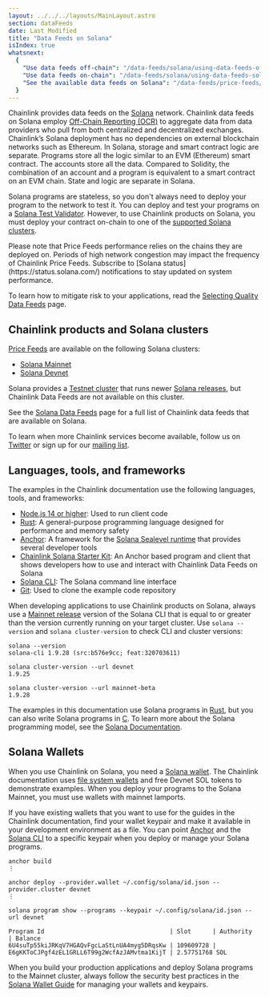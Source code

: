```yaml
---
layout: ../../../layouts/MainLayout.astro
section: dataFeeds
date: Last Modified
title: "Data Feeds on Solana"
isIndex: true
whatsnext:
  {
    "Use data feeds off-chain": "/data-feeds/solana/using-data-feeds-off-chain",
    "Use data feeds on-chain": "/data-feeds/solana/using-data-feeds-solana",
    "See the available data feeds on Solana": "/data-feeds/price-feeds/addresses?network=solana",
  }
---
```



Chainlink provides data feeds on the [Solana](https://solana.com/) network. Chainlink data feeds on Solana employ [Off-Chain Reporting (OCR)](/architecture-overview/off-chain-reporting?parent=dataFeeds) to aggregate data from data providers who pull from both centralized and decentralized exchanges. Chainlink’s Solana deployment has no dependencies on external blockchain networks such as Ethereum. In Solana, storage and smart contract logic are separate. Programs store all the logic similar to an EVM (Ethereum) smart contract. The accounts store all the data. Compared to Solidity, the combination of an account and a program is equivalent to a smart contract on an EVM chain. State and logic are separate in Solana.

Solana programs are stateless, so you don't always need to deploy your program to the network to test it. You can deploy and test your programs on a [Solana Test Validator](https://docs.solana.com/developing/test-validator). However, to use Chainlink products on Solana, you must deploy your contract on-chain to one of the [supported Solana clusters](#chainlink-products-and-solana-clusters).

<Aside type="note" title="Note">
  Please note that Price Feeds performance relies on the chains they are deployed on. Periods of high network congestion
  may impact the frequency of Chainlink Price Feeds. Subscribe to [Solana status](https://status.solana.com/)
  notifications to stay updated on system performance.
</Aside>

To learn how to mitigate risk to your applications, read the [Selecting Quality Data Feeds](/data-feeds/selecting-data-feeds) page.

## Chainlink products and Solana clusters

[Price Feeds](/data-feeds/price-feeds/addresses?network=solana) are available on the following Solana clusters:

- [Solana Mainnet](https://solscan.io/)
- [Solana Devnet](https://solscan.io/?cluster=devnet)

Solana provides a [Testnet cluster](https://docs.solana.com/clusters#testnet) that runs newer [Solana releases](https://github.com/solana-labs/solana/releases), but Chainlink Data Feeds are not available on this cluster.

See the [Solana Data Feeds](/data-feeds/price-feeds/addresses?network=solana) page for a full list of Chainlink data feeds that are available on Solana.

To learn when more Chainlink services become available, follow us on [Twitter](https://twitter.com/chainlink) or sign up for our [mailing list](/resources/developer-communications?parent=dataFeeds).

## Languages, tools, and frameworks

The examples in the Chainlink documentation use the following languages, tools, and frameworks:

- [Node.js 14 or higher](https://nodejs.org/en/download/): Used to run client code
- [Rust](https://docs.solana.com/developing/on-chain-programs/developing-rust): A general-purpose programming language designed for performance and memory safety
- [Anchor](https://project-serum.github.io/anchor/getting-started/introduction.html): A framework for the [Solana Sealevel runtime](https://github.com/solana-labs/sealevel) that provides several developer tools
- [Chainlink Solana Starter Kit](https://github.com/smartcontractkit/solana-starter-kit): An Anchor based program and client that shows developers how to use and interact with Chainlink Data Feeds on Solana
- [Solana CLI](https://docs.solana.com/cli): The Solana command line interface
- [Git](https://git-scm.com/book/en/v2/Getting-Started-Installing-Git): Used to clone the example code repository

When developing applications to use Chainlink products on Solana, always use a [Mainnet release](https://github.com/solana-labs/solana/releases) version of the Solana CLI that is equal to or greater than the version currently running on your target cluster. Use `solana --version` and `solana cluster-version` to check CLI and cluster versions:

```shell
solana --version
solana-cli 1.9.28 (src:b576e9cc; feat:320703611)

solana cluster-version --url devnet
1.9.25

solana cluster-version --url mainnet-beta
1.9.28
```

The examples in this documentation use Solana programs in [Rust](https://docs.solana.com/developing/on-chain-programs/developing-rust), but you can also write Solana programs in [C](https://docs.solana.com/developing/on-chain-programs/developing-c). To learn more about the Solana programming model, see the [Solana Documentation](https://docs.solana.com/developing/programming-model/overview).

## Solana Wallets

When you use Chainlink on Solana, you need a [Solana wallet](https://docs.solana.com/wallet-guide/). The Chainlink documentation uses [file system wallets](https://docs.solana.com/wallet-guide/file-system-wallet) and free Devnet SOL tokens to demonstrate examples. When you deploy your programs to the Solana Mainnet, you must use wallets with mainnet lamports.

If you have existing wallets that you want to use for the guides in the Chainlink documentation, find your wallet keypair and make it available in your development environment as a file. You can point [Anchor](https://project-serum.github.io/anchor/getting-started/introduction.html) and the [Solana CLI](https://docs.solana.com/cli) to a specific keypair when you deploy or manage your Solana programs.

```shell
anchor build
⋮

anchor deploy --provider.wallet ~/.config/solana/id.json --provider.cluster devnet
⋮

solana program show --programs --keypair ~/.config/solana/id.json --url devnet

Program Id                                   | Slot      | Authority                                    | Balance
6U4suTp55kiJRKqV7HGAQvFgcLaStLnUA4myg5DRqsKw | 109609728 | E6gKKToCJPgf4zEL1GRLL6T99g2WcfAzJAMvtma1KijT | 2.57751768 SOL
```

When you build your production applications and deploy Solana programs to the Mainnet cluster, always follow the security best practices in the [Solana Wallet Guide](https://docs.solana.com/wallet-guide) for managing your wallets and keypairs.

